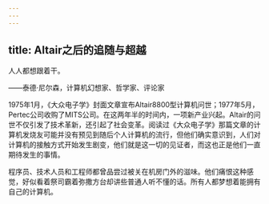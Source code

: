 ```yaml
---
---
---
```

title: Altair之后的追随与超越
---




人人都想跟着干。

——泰德·尼尔森，计算机幻想家、哲学家、评论家



1975年1月，《大众电子学》封面文章宣布Altair8800型计算机问世；1977年5月，Pertec公司收购了MITS公司。在这两年半的时间内，一项新产业兴起。Altair的问世不仅引发了技术革新，还引起了社会变革。阅读过《大众电子学》那篇文章的计算机发烧友可能并没有预见到随后个人计算机的流行，但他们确实意识到，人们对计算机的接触方式开始发生剧变，他们就是这一切的见证者，而这也正是他们一直期待发生的事情。

程序员、技术人员和工程师都曾品尝过被关在机房门外的滋味。他们痛恨这种感觉，好似看着祭司霸着弥撒方台却讲些普通人听不懂的话。所有人都梦想着能拥有自己的计算机。